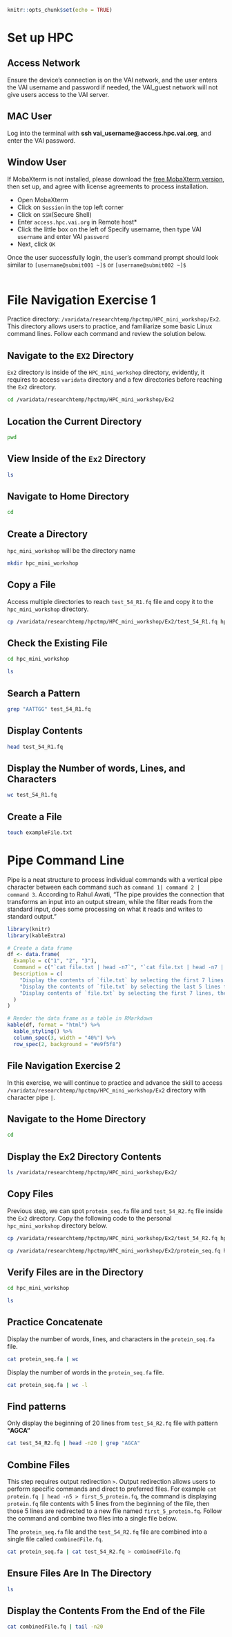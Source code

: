 
```r
knitr::opts_chunk$set(echo = TRUE)
```
# **Set up HPC**


## **Access Network**

Ensure the device’s connection is on the VAI network, and the user enters the VAI username and password if needed, the VAI_guest network will not give users access to the VAI server.


## **MAC User**

Log into the terminal with **ssh vai_username@access.hpc.vai.org**, and enter the VAI password.


## **Window User**

If MobaXterm is not installed, please download the [free MobaXterm version](https://mobaxterm.mobatek.net/download.html), then set up, and agree with license agreements to process installation.


- Open MobaXterm
- Click on `Session` in the top left corner
- Click on `SSH`(Secure Shell)
- Enter `access.hpc.vai.org` in Remote host*
- Click the little box on the left of Specify username, then type VAI `username` and enter VAI `password`
- Next, click `OK`

Once the user successfully login, the user’s command prompt should look similar to `[username@submit001 ~]$` or `[username@submit002 ~]$`
<br><br>

# **File Navigation Exercise 1**

Practice directory: `/varidata/researchtemp/hpctmp/HPC_mini_workshop/Ex2`. This directory allows users to practice, and familiarize some basic Linux command lines.  Follow each command and review the solution below.

## **Navigate to the `EX2` Directory**
`Ex2` directory is inside of the `HPC_mini_workshop` directory, evidently, it requires to access `varidata` directory and a few directories before reaching the `Ex2` directory.

```bash
cd /varidata/researchtemp/hpctmp/HPC_mini_workshop/Ex2
```

## **Location the Current Directory**

```bash
pwd
```
## **View Inside of the `Ex2` Directory**

```bash
ls
```

## **Navigate to Home Directory**

```bash
cd
```

## **Create a Directory**
`hpc_mini_workshop` will be the directory name

```bash
mkdir hpc_mini_workshop
```

## **Copy a File**
Access multiple directories to reach `test_54_R1.fq` file and copy it to the `hpc_mini_workshop` directory.

```bash
cp /varidata/researchtemp/hpctmp/HPC_mini_workshop/Ex2/test_54_R1.fq hpc_mini_workshop
```

## **Check the Existing File**

```bash
cd hpc_mini_workshop

ls
```

## **Search a Pattern**

```bash
grep "AATTGG" test_54_R1.fq
```

## **Display Contents**

```bash
head test_54_R1.fq
```

## **Display the Number of words, Lines, and Characters**

```bash
wc test_54_R1.fq
```

## **Create a File**

```bash
touch exampleFile.txt
```

# **Pipe Command Line**

Pipe is a neat structure to process individual commands with a vertical pipe character between each command such as `command 1| command 2 | command 3`. According to Rahul Awati, “The pipe provides the connection that transforms an input into an output stream, while the filter reads from the standard input, does some processing on what it reads and writes to standard output.”

```r
library(knitr)
library(kableExtra)

# Create a data frame
df <- data.frame(
  Example = c("1", "2", "3"),
  Command = c("`cat file.txt | head -n7`", "`cat file.txt | head -n7 | tail -n5`", "`cat file.txt | head -n7 | tail -n5 | grep 'CGAG'`"),
  Description = c(
    "Display the contents of `file.txt` by selecting the first 7 lines. ",
    "Display the contents of `file.txt` by selecting the last 5 lines from the first 7 lines",
    "Display contents of `file.txt` by selecting the first 7 lines, then the last 5 lines, and finally filter those lines and display only lines with the pattern `CGAG`."
  )
)

# Render the data frame as a table in RMarkdown
kable(df, format = "html") %>%
  kable_styling() %>%
  column_spec(3, width = "40%") %>%
  row_spec(2, background = "#e9f5f8")

```

## **File Navigation Exercise 2**

In this exercise, we will continue to practice and advance the skill to access `/varidata/researchtemp/hpctmp/HPC_mini_workshop/Ex2` directory with character pipe `|`.

## **Navigate to the Home Directory**

```bash
cd
```

## **Display the Ex2 Directory Contents**

```bash
ls /varidata/researchtemp/hpctmp/HPC_mini_workshop/Ex2/
```

## **Copy Files**

Previous step, we can spot `protein_seq.fa` file and `test_54_R2.fq` file inside the `Ex2` directory. Copy the following code to the personal `hpc_mini_workshop` directory below.

```bash
cp /varidata/researchtemp/hpctmp/HPC_mini_workshop/Ex2/test_54_R2.fq hpc_mini_workshop

cp /varidata/researchtemp/hpctmp/HPC_mini_workshop/Ex2/protein_seq.fq hpc_mini_workshop
```

## **Verify Files are in the Directory**

```bash
cd hpc_mini_workshop

ls
```

## **Practice Concatenate**

Display the number of words, lines, and characters in the `protein_seq.fa` file.
```bash
cat protein_seq.fa | wc
```

Display the number of words in the `protein_seq.fa` file.
```bash
cat protein_seq.fa | wc -l
```

## **Find patterns**

Only display the beginning of 20 lines from `test_54_R2.fq` file with pattern **"AGCA"**
```bash
cat test_54_R2.fq | head -n20 | grep "AGCA"
```

## **Combine Files**

This step requires output redirection `>`. Output redirection allows users to perform specific commands and direct to preferred files. For example `cat protein.fq | head -n5 > first_5_protein.fq`, the command is displaying `protein.fq` file contents with 5 lines from the beginning of the file, then those 5 lines are redirected to a new file named `first_5_protein.fq`. Follow the command and combine two files into a single file below.

The `protein_seq.fa` file and the `test_54_R2.fq` file are combined into a single file called `combinedFile.fq`.
```bash
cat protein_seq.fa | cat test_54_R2.fq > combinedFile.fq
```

## **Ensure Files Are In The Directory**

```bash
ls
```

## **Display the Contents From the End of the File**

```bash
cat combinedFile.fq | tail -n20
```
